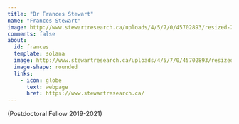 ---
title: "Dr Frances Stewart"
name: "Frances Stewart"
image: http://www.stewartresearch.ca/uploads/4/5/7/0/45702893/resized-20190127-151146_orig.jpg
comments: false
about: 
  id: frances
  template: solana
  image: http://www.stewartresearch.ca/uploads/4/5/7/0/45702893/resized-20190127-151146_orig.jpg
  image-shape: rounded
  links: 
    - icon: globe
      text: webpage
      href: https://www.stewartresearch.ca/
---

::: {#frances}
(Postdoctoral Fellow 2019-2021)
:::
